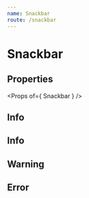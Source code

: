 ```yaml
---
name: Snackbar
route: /snackbar
---
```



# Snackbar

## Properties
<Props of={ Snackbar } />

## Info
<Playground>
    <Snackbar
        open={ false }
        anchorOrigin={ {
            horizontal: 'right',
            vertical: 'bottom'
        } }
        message='In the town where I was born, Lived a man who sailed to sea'
    />
</Playground>

## Info
<Playground>
    <Snackbar
        open={ false }
        variant='success'
        message='In the town where I was born, Lived a man who sailed to sea'
    />
</Playground>

## Warning
<Playground>
    <Snackbar
        open={ false }
        variant='warning'
        message='In the town where I was born, Lived a man who sailed to sea'
    />
</Playground>

## Error
<Playground>
    <Snackbar
        open={ false }
        variant='error'
        message='In the town where I was born, Lived a man who sailed to sea'
    />
</Playground>
